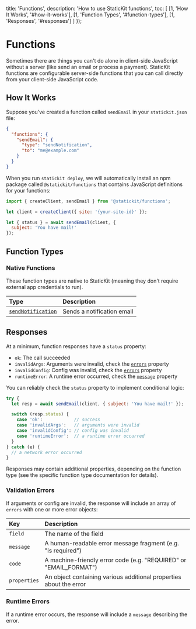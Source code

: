 
  title: 'Functions',
  description: 'How to use StaticKit functions',
  toc: [
    [1, 'How It Works', '#how-it-works'],
    [1, 'Function Types', '#function-types'],
    [1, 'Responses', '#responses']
  ]
});

# Functions

Sometimes there are things you can't do alone in client-side JavaScript without a server (like send an email or process a payment). StaticKit functions are configurable server-side functions that you can call directly from your client-side JavaScript code.

## How It Works

Suppose you've created a function called `sendEmail` in your `statickit.json` file:

```json
{
  "functions": {
    "sendEmail": {
      "type": "sendNotification",
      "to": "me@example.com"
    }
  }
}
```

When you run `statickit deploy`, we will automatically install an npm package called `@statickit/functions` that contains JavaScript definitions for your functions:

```js
import { createClient, sendEmail } from '@statickit/functions';

let client = createClient({ site: '{your-site-id}' });

let { status } = await sendEmail(client, {
  subject: 'You have mail!'
});
```

## Function Types

### Native Functions

These function types are native to StaticKit (meaning they don't require external app credentials to run).

| Type                              | Description                                                  |
| :-------------------------------- | :----------------------------------------------------------- |
| [`sendNotification`](/docs/functions/types/send-notification) | Sends a notification email      |

## Responses

At a minimum, function responses have a `status` property: 

- `ok`: The call succeeded
- `invalidArgs`: Arguments were invalid, check the [`errors`](#validation-errors) property
- `invalidConfig`: Config was invalid, check the [`errors`](#validation-errors) property
- `runtimeError`: A runtime error occurred, check the [`message`](#runtime-errors) property

You can reliably check the `status` property to implement conditional logic:

```js
try {
  let resp = await sendEmail(client, { subject: 'You have mail!' });

  switch (resp.status) {
    case 'ok':            // success
    case 'invalidArgs':   // arguments were invalid
    case 'invalidConfig': // config was invalid
    case 'runtimeError':  // a runtime error occurred
  }
} catch (e) {
  // a network error occurred
}
```

Responses may contain additional properties, depending on the function type (see the specific function type documentation for details).

### Validation Errors

If arguments or config are invalid, the response will include an array of `errors` with one or more error objects:

| Key            | Description                                                       |
| :------------- | :---------------------------------------------------------------- |
| `field`        | The name of the field                                             |
| `message`      | A human-readable error message fragment (e.g. "is required")      |
| `code`         | A machine-friendly error code (e.g. "REQUIRED" or "EMAIL_FORMAT") |
| `properties`   | An object containing various additional properties about the error |

### Runtime Errors

If a runtime error occurs, the response will include a `message` describing the error.
